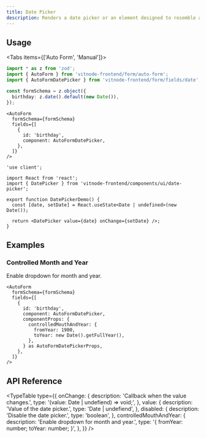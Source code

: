 ```yaml
---
title: Date Picker
description: Renders a date picker or an element designed to resemble a date picker.
---
```



<ImageZoom src={img} className="max-w-md" alt="Date Picker" />

## Usage


<Tabs items={['Auto Form', 'Manual']}>
  <Tab value="Auto Form">
```ts
import * as z from 'zod';
import { AutoForm } from 'vitnode-frontend/form/auto-form';
import { AutoFormDatePicker } from 'vitnode-frontend/form/fields/date';
```

```ts
const formSchema = z.object({
  birthday: z.date().default(new Date()),
});
```

```tsx
<AutoForm
  formSchema={formSchema}
  fields={[
    {
      id: 'birthday',
      component: AutoFormDatePicker,
    },
  ]}
/>
```

  </Tab>

  <Tab value="Manual">

```tsx
'use client';

import React from 'react';
import { DatePicker } from 'vitnode-frontend/components/ui/date-picker';

export function DatePickerDemo() {
  const [date, setDate] = React.useState<Date | undefined>(new Date());

  return <DatePicker value={date} onChange={setDate} />;
}
```

  </Tab>
</Tabs>

## Examples

### Controlled Month and Year

Enable dropdown for month and year.

```tsx
<AutoForm
  formSchema={formSchema}
  fields={[
    {
      id: 'birthday',
      component: AutoFormDatePicker,
      componentProps: {
        controlledMouthAndYear: {
          fromYear: 1900,
          toYear: new Date().getFullYear(),
        },
      } as AutoFormDatePickerProps,
    },
  ]}
/>
```

## API Reference


<TypeTable
  type={{
    onChange: {
      description: 'Callback when the value changes.',
      type: '(value: Date | undefiend) => void;',
    },
    value: {
      description: 'Value of the date picker.',
      type: 'Date | undefiend',
    },
    disabled: {
      description: 'Disable the date picker.',
      type: 'boolean',
    },
    controlledMouthAndYear: {
      description: 'Enable dropdown for month and year.',
      type: '{ fromYear: number; toYear: number; }',
    },
  }}
/>
